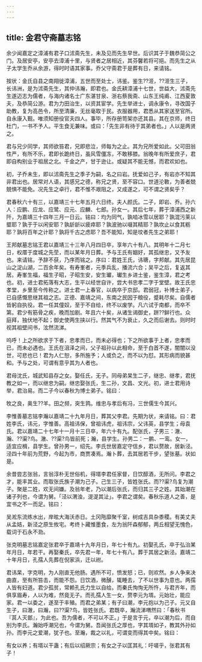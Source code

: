 ```yaml
---
---
---
```

title: 金君守斋墓志铭
---



余少闻嘉定之漳浦有君子口沭斋先生，未及见而先生早世。后识其子于魏恭简公之门。及居安亭，安亭去漳浦十里，与贤者之居相近，其芬馨若将可挹。而先生之从子太学生乔从余游，得时时语其家事。乔父守斋君于是葬有日，来请铭。

按状：金氏自县之南翔徙漳浦，五世而至处士，讳鉴。鉴生??洍，??洍生三子，长讳洲，是为沭斋先生，其仲讳瀚，即君也。金氏耕漳浦十七世，世益大，沭斋先生遂迈志为儒者，与海内诸名士广东湛甘泉、浙右蔡我斋、山东王纯甫、江西夏敦夫，及恭简公游。君为力田治生，以资其宦学。先生举进士，调永康令，寻改国子助教，复为高邑令，所至清廉，无丝毫取于民。衣服器用，君悉从其家送至官所。自永康入觐。唯须知册役官夫四人。事毕，所存册笥架亦还其县。其在京师，终日杜门，一书不予人。平生食无兼味。或曰：「先生非有待于其弟者也。」人以是两贤之。

君与兄少同学，其师欲笞君，兄即悲泣，师每为之止。其为兄所爱如此。父可田翁性严，有所不乐，君即长跪终日，虽风雪僵冻，不敢移膝。翁晚年有所爱庶子，君即自构别业于祖居之北。千金之产，甘于逊让。或疑其不能无憾，而君欢如也。

初，子乔未生，即以沭斋先生之季子为嗣，名之曰岩。抚爱如己子，有岩亦不知其非君出也。居常对人语，其感兄之德，称兄之贤，至不容口。世道沦斁，为善者兢兢惧不能免。况先生之卓行，君不惟不艰阻之，又成遂之，可不谓之贤矣乎？

君春秋六十有三，以嘉靖三十七年五月六日终。夫人颜氏。二子，即岩、乔。孙六人：应鹏、应龙、应鹭、应元、应麟、七郎。孙女一。其后七年，葬于漳浦西之新阡，为嘉靖三十四年三月一日云。铭曰：均为同气，孰啮冰雪以居耶？孰混污莱以塈耶？孰于于以闲安耶？孰龂龂以疲瘁耶？孰波驰以啜其精耶？孰坎止以食其粝耶？孰将百年之计耶？孰将千古之虑耶？吾不能知，知是坟者先生之弟耶！

王邦献墓志铭王君以嘉靖三十三年八月四日卒，享年六十有八。其明年十二月七日，权厝于度城之先茔，而以某年月日葬。予与王氏有姻好，其孤继忠，又予友也。来请铭，予辞不获，乃序而铭之。序曰：君姓王氏，讳瑭，字邦献。其先居昆山之淀山湖，二百余年矣。有寿峯者，元季兵乱，播流六合；吴平之后，复返其居。寿峯生福，福生子昭，子昭生安，安生瓛，瓛生乡进士鉴，鉴生漳，君之考也。初，进士君拓落有大志，生平以经世自许，尝大书忠孝二字于堂壁。故王氏忠孝堂，乡里至今传称之。进士君一上春官，以病卒于京邸。君弱冠，补博士弟子，已自感慨思继其祖之志。正德、嘉靖之间，东南之民因于粮役，蹙耗尽矣。自儒者皆躬自执役。君一任其僮奴，至于不自给，终不以废学。凡六试于南都，而卒不第。君少有筋骨之疾，晚而加剧。年且六十矣，从诸生谒御史，跰??鲜行也。众庭拜，独伏地不起；御史使两生挟以行。然其气不为衰止，久之而后谢去。则时时视其祖壁间书，泫然流涕。

呜呼！上之所欲求于下者，忠孝而已，而未必得也；下之所欲事于上者，忠孝而已，而未必遇也。王氏在沮泽之间，父子祖孙以此相命，至于白首不遂，闇闇以没世，可悲也已！君为人仁恕，多所施予；人或负之，而不以为怼。其形病而貌甚和。予与之处，可谓有意乎其为人者也。

君母沈氏，城武知县存之女。娶任氏，无子。同母弟杲生二子，继忠、继孝，君抚教之如一，而以继忠为嗣。继忠娶张氏，生二孙，文昌、文光。初，进士君用诗举，君治易。而二子今以春秋为博士弟子。铭曰：

牧之良，奥生??羊。田之频，突生鹑。维忠与孝后有冯，三世儒生今其兴。

李惟善墓志铭李瀚以嘉靖二十九年月日，葬其父李君。先期为状，来请铭。曰：君姓李氏，讳元，字惟善。高祖讳保，曾祖讳虎，祖讳宗，父讳英，县学生；母袁氏。君以嘉靖二十七年十一月十三日卒，年六十有九。配张氏，子男三：澈、瀚、??渠?鸟。澈、??渠?鸟皆前死；瀚，县学生。孙男二：一鹏、一鸾。女一，适宜应楫，县学生。曾孙男一，绍先。李氏世居嘉定守信乡，君以赘故，居新泾。泾四十年前为荒野，今起为市，商贾凑焉。瀚卜葬，去其居若干步，望张墓。状如是。

余昔尝志张翁，言翁淳朴无世俗机，得壻李君任家督，日饮醇酒，无所问。李君之才，能丰其业。而取张氏族子潮为己子。己生三子，皆姓张氏。而??渠?鸟复为潮子。聚是二姓，欢无间嫌。及翁年老，乃以潮后张氏，而归其三子之姓。其始潮在诸子列也，今谓为舅。「泾以渭浊，湜湜其沚」。李君之谓矣。春秋乐道人之善，是宜书之不一而足。铭曰：

吴淞东流练水出，岸昡大海沃赤日。土冈陁靡聚千室，树成吉具杂黍稷。有美丈夫从孟姞，新泾之原生攸宅。考终卜藏惟墨食，左为翁阡森郁郁，两丘相望无愧色，载词于石永不泐。

张克明墓志铭嘉定张君卒于嘉靖十九年月日，年七十有九。初娶孔氏，卒于弘治某年月日，年若干。再娶秦氏，卒先君一年，年七十有八。葬于其居之新泾。嘉靖二十年月日，孔孺人先葬在倪家浜，迁以祔。

君讳杲，字克明，为人刚直无他肠。遇所不可，愤发怒；已，则欢然。乡人争来决曲直，至有所笞击，而能不怨。日饮酒，微醺，辄睡去，了不以世事为意也。两孺人皆有妇道。君少孤贫，常赖孔氏力生以自给。而秦氏恂恂无所忤，与君齐年，而俱享眉寿，人以为难，然竟无子。而孔孺人生一女，赘李元为壻。元始壮，能应家。君一以委之，遂至于丰殖。而君之弟某；有子曰潮，李元抱以为己子。元又自生子，曰澈，曰瀚，曰??渠?鸟，皆姓张氏。君既卒，瀚流涕喟然曰：「春秋书『莒人灭鄫』，为此也。吾为儒者，不可以不正。」于是言于元，卒以潮为后，而自别为李氏。瀚始呼潮兄也，今谓为舅。吾闻张氏之厚也，字其壻如子，教其外孙如孙。而李元之爱潮，犹子也。至瀚，裁之以礼，可谓变而得其中矣。铭曰：

有女以养；有壻以干蛊；有后以绍厥宗；有女之子以匡其礼：吁嗟乎，张君其有子！
